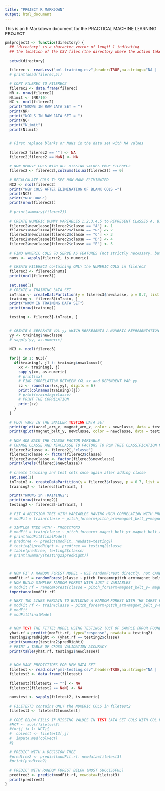 ```yaml
---
title: "PROJECT R MARKDOWN"
output: html_document
---
```


This is an R Markdown document for the PRACTICAL MACHINE LEARNING PROJECT

```r
pmlproject3 <- function(directory) {
  ## 'directory' is a character vector of length 1 indicating
  ## the location of the CSV files (the directory where the action takes place)
  
  setwd(directory)
  
  filerec <- read.csv("pml-training.csv",header=TRUE,na.strings="NA |  ", stringsAsFactors=FALSE)
  # print(head(filerec,5))
  
  # COPY FILEREC TO FILEREC2
  filerec2 <- data.frame(filerec)
  NR <- nrow(filerec2)
  Nlimit <- (NR/10)
  NC <- ncol(filerec2)
  print("NROWS IN RAW DATA SET = ")
  print(NR)
  print("NCOLS IN RAW DATA SET = ")
  print(NC)
  print("Nlimit")
  print(Nlimit)
  
  
  # First replace blanks or NaNs in the data set with NA values
  
  filerec2[filerec2 == ""] <- NA
  filerec2[filerec2 == NaN] <- NA
  
  # NOW REMOVE COLS WITH ALL MISSING VALUES FROM FILEREC2
  filerec2 <- filerec2[,colSums(is.na(filerec2)) == 0]
  
  # RECALCULATE COLS TO SEE HOW MANY ELIMINATED
  NC2 <- ncol(filerec2)
  print("NEW COLS AFTER ELIMINATION OF BLANK COLS =")
  print(NC2)
  print("NEW ROWS")
  print(nrow(filerec2))
  
  # print(summary(filerec2))
  
  # CREATE NUMERIC DUMMY VARIABLES 1,2,3,4,5 to REPRESENT CLASSES A, B, C, D, E
  filerec2$newclasse[filerec2$classe == "A"] <- 1
  filerec2$newclasse[filerec2$classe == "B"] <- 2
  filerec2$newclasse[filerec2$classe == "C"] <- 3
  filerec2$newclasse[filerec2$classe == "D"] <- 4
  filerec2$newclasse[filerec2$classe == "E"] <- 5
  
  # FIND NUMERIC COLS TO SERVE AS FEATURES (not strictly necessary, but this was ONE version tried)
  nums <- sapply(filerec2, is.numeric)
  
  # CREATE FILEREC3 containing ONLY the NUMERIC COLS in filerec2
  filerec3 <- filerec2[nums]
  print(ncol(filerec3))
  
  set.seed(1)
  # CREATE a TRAINING DATA SET
  inTrain <- createDataPartition(y = filerec3$newclasse, p = 0.7, list = FALSE)
  training <- filerec3[inTrain, ]
  print("NROW IN TRAINING DATA SET")
  print(nrow(training))

  testing <- filerec3[-inTrain, ]
  
  
  # CREATE A SEPARATE COL yy WHICH REPRESENTS A NUMERIC REPRESENTATION OF FIVE CLASSES
  yy <- training$newclasse
  # sapply(yy, as.numeric)
  
  NC3 <- ncol(filerec3)
  
  for(j in 1: NC3){
    if(training[, j] != training$newclasse){
      xx <- training[, j]
      sapply(xx, as.numeric)
      # print(xx)
      # FIND CORRELATION BETWEEN COL xx and DEPENDENT VAR yy
      zz <- round(cor(xx,yy), digits = 6)
      print(colnames(training)[j])
      # print(training$classe)
      # PRINT THE CORRELATION
      print(zz)
    }
  }
  
  # PLOT VARS IN THE SMALLER TESTING DATA SET
  print(qplot(accel_arm_x, magnet_arm_x, color = newclasse, data = testing))
  print(qplot(magnet_belt_y, newclasse, color = newclasse, data = testing))
  
  # NOW ADD BACK THE CLASSE FACTOR VARIABLE
  # CHANGE CLASSE AND NEWCLASSE TO FACTORS TO RUN TREE CLASSIFICATION METHODS
  filerec3$classe <- filerec2[,"classe"]
  filerec3$classe <- factor(filerec3$classe)
  filerec3$newclasse <- factor(filerec3$newclasse)
  print(levels(filerec3$newclasse))
  
  # create training and test sets once again after adding classe 
  set.seed(1)
  inTrain2 <- createDataPartition(y = filerec3$classe, p = 0.7, list = FALSE)
  training2 <- filerec3[inTrain2, ]
  
  print("NROWS in TRAINING2")
  print(nrow(training2))
  testing2 <- filerec3[-inTrain2, ]
  
  # FIT A DECISION TREE WITH VARIABLES HAVING HIGH CORRELATION WITH PREDICTOR
  # modFit = train(classe ~ pitch_forearm+pitch_arm+magnet_belt_y+magnet_belt_z+accel_arm_x+ accel_forearm_x+ magnet_arm_x+ magnet_arm_y+ magnet_dumbbell_z+ magnet_forearm_x, method = "rpart", data=training2)
  
  # SIMPLER TREE WITH 4 PREDICTORS
  # modFit = train(classe ~ pitch_forearm+ magnet_belt_y+ magnet_belt_z+ magnet_dumbbell_z, method = "rpart", data=training2)
  # print(modFit$finalModel)
  # predtree <- predict(modFit, newdata=testing2)
  # testing2$predRight <- predtree == testing2$classe
  # table(predtree, testing2$classe)
  # print(summary(testing2$predRight))
  
  
  
  # NOW FIT A RANDOM FOREST MODEL - USE randomForest directly, not CARET to do this...
  modFit.rf = randomForest(classe ~ pitch_forearm+pitch_arm+magnet_belt_y+magnet_belt_z+accel_arm_x+ accel_forearm_x+ magnet_arm_x+ magnet_arm_y+ magnet_dumbbell_z+ magnet_forearm_x, data=training2, mtry = 6, importance = TRUE)
  # NOW BUILD SIMPLER RANDOM FOREST WITH JUST 4 VARIABLES
  # modFit.rf = randomForest(classe ~ pitch_forearm+magnet_belt_y+ magnet_belt_z+ magnet_dumbbell_z, data=training2, mtry = 6, importance = TRUE)
  importance(modFit.rf)
  
  # NEXT TWO LINES PERTAIN TO BUILDING A RANDOM FOREST WITH THE CARET PACKAGE
  # modFit.rf <- train(classe ~ pitch_forearm+pitch_arm+magnet_belt_y+magnet_belt_z+accel_arm_x+ accel_forearm_x+ magnet_arm_x+ magnet_arm_y+ magnet_dumbbell_z+ magnet_forearm_x, data=training2 , method = "rf", PROX=TRUE)
  # modFit
  # modFit$finalModel
  
  
  # NOW TEST THE FITTED MODEL USING TESTING2 (OUT OF SAMPLE ERROR FOUND HERE)
  yhat.rf = predict(modFit.rf, type="response", newdata = testing2)
  testing2$predRight <- (yhat.rf == testing2$classe)
  print(summary(testing2$predRight))
  # PRINT a TABLE OF CROSS VALIDATION ACCURACY
  print(table(yhat.rf, testing2$newclasse))
  
  
  # NOW MAKE PREDICTIONS FOR NEW DATA SET
  filetest <- read.csv("pml-testing.csv",header=TRUE,na.strings="NA |  ", stringsAsFactors=FALSE)
  filetest2 <- data.frame(filetest)
  
  filetest2[filetest2 == ""] <- NA
  filetest2[filetest2 == NaN] <- NA
  
  numstest <- sapply(filetest2, is.numeric)
  
  # FILETEST3 contains ONLY the NUMERIC COLS in filetest2
  filetest3 <- filetest2[numstest]
  
  # CODE BELOW FILLS IN MISSING VALUES IN TEST DATA SET COLS WITH COL MEDIAN IF NEEDED
  #NCT <- ncol(filetest3)
  #for(j in 1: NCT){
  #  colvect <- filetest3[,j]
  #  impute.med(colvect)
  #}
  
  # PREDICT WITH A DECISION TREE
  #predtree2 <- predict(modFit.rf, newdata=filetest3)
  #print(predtree2)
  
  # PREDICT WITH RANDOM FOREST BELOW (MOST SUCCESSFUL)
  predtree2 <- predict(modFit.rf, newdata=filetest3)
  print(predtree2)
}
```


